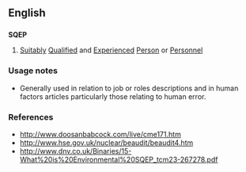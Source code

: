 ==English==

==={{initialism}}===
'''SQEP'''

#{{UK}} [[suitably|Suitably]] [[qualified|Qualified]] and [[experienced|Experienced]] [[person|Person]] or [[personnel|Personnel]]

===Usage notes===
* Generally used in relation to job or roles descriptions and in human factors articles particularly those relating to human error.

===References===
*  http://www.doosanbabcock.com/live/cme171.htm
*  http://www.hse.gov.uk/nuclear/beaudit/beaudit4.htm
*  http://www.dnv.co.uk/Binaries/15-What%20is%20Environmental%20SQEP_tcm23-267278.pdf